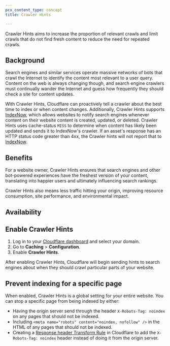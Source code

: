 ```yaml
---
pcx_content_type: concept
title: Crawler Hints

---
```



Crawler Hints aims to increase the proportion of relevant crawls and limit crawls that do not find fresh content to reduce the need for repeated crawls.

## Background

Search engines and similar services operate massive networks of bots that crawl the Internet to identify the content most relevant to a user query. Content on the web is always changing though, and search engine crawlers must continually wander the Internet and guess how frequently they should check a site for content updates.

With Crawler Hints, Cloudflare can proactively tell a crawler about the best time to index or when content changes. Additionally, Crawler Hints supports [IndexNow](https://www.indexnow.org/), which allows websites to notify search engines whenever content on their website content is created, updated, or deleted. Crawler Hints uses cache-status `MISS` to determine when content has likely been updated and sends it to IndexNow's crawler. If an asset's response has an HTTP status code greater than 4xx, the Crawler hints will not report that to [IndexNow](https://www.indexnow.org/).

## Benefits

For a website owner, Crawler Hints ensures that search engines and other bot-powered experiences have the freshest version of your content, translating into happier users and ultimately influencing search rankings.

Crawler Hints also means less traffic hitting your origin, improving resource consumption, site performance, and environmental impact.

## Availability

<FeatureTable id="cache.crawler_hints" />

## Enable Crawler Hints

1. Log in to your [Cloudflare dashboard](https://dash.cloudflare.com) and select your domain.
2. Go to **Caching** > **Configuration**.
3. Enable **Crawler Hints**.

After enabling Crawler Hints, Cloudflare will begin sending hints to search engines about when they should crawl particular parts of your website.

## Prevent indexing for a specific page

When enabled, Crawler Hints is a global setting for your entire website. You can stop a specific page from being indexed by either:

* Having the origin server send through the header `X-Robots-Tag: noindex` on any pages that should not be indexed.
* Including `<meta name="robots" content="noindex, nofollow" />` in the HTML of any pages that should not be indexed.
* Creating a [Response header Transform Rule](/rules/transform/response-header-modification/) in Cloudflare to add the `X-Robots-Tag: noindex` header instead of doing it from the origin server.
